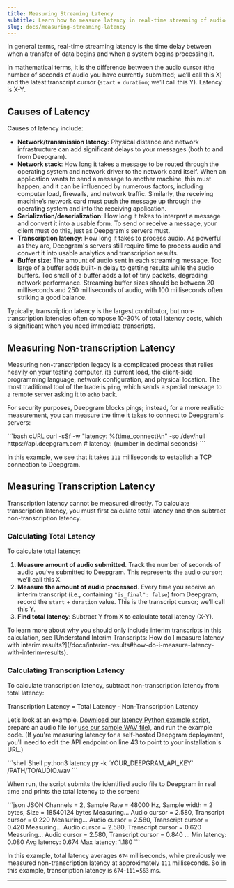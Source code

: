 ```yaml
---
title: Measuring Streaming Latency
subtitle: Learn how to measure latency in real-time streaming of audio using Deepgram.
slug: docs/measuring-streaming-latency
---
```



In general terms, real-time streaming latency is the time delay between when a transfer of data begins and when a system begins processing it.

In mathematical terms, it is the difference between the audio cursor (the number of seconds of audio you have currently submitted; we’ll call this X) and the latest transcript cursor (`start` + `duration`; we’ll call this Y). Latency is X-Y.

## Causes of Latency

Causes of latency include:

* **Network/transmission latency**: Physical distance and network infrastructure can add significant delays to your messages (both to and from Deepgram).
* **Network stack**: How long it takes a message to be routed through the operating system and network driver to the network card itself. When an application wants to send a message to another machine, this must happen, and it can be influenced by numerous factors, including computer load, firewalls, and network traffic. Similarly, the receiving machine’s network card must push the message up through the operating system and into the receiving application.
* **Serialization/deserialization**: How long it takes to interpret a message and convert it into a usable form. To send or receive a message, your client must do this, just as Deepgram's servers must.
* **Transcription latency**: How long it takes to process audio. As powerful as they are, Deepgram's servers still require time to process audio and convert it into usable analytics and transcription results.
* **Buffer size**: The amount of audio sent in each streaming message. Too large of a buffer adds built-in delay to getting results while the audio buffers. Too small of a buffer adds a lot of tiny packets, degrading network performance. Streaming buffer sizes should be between 20 milliseconds and 250 milliseconds of audio, with 100 milliseconds often striking a good balance.

Typically, transcription latency is the largest contributor, but non-transcription latencies often compose 10-30% of total latency costs, which is significant when you need immediate transcripts.

## Measuring Non-transcription Latency

Measuring non-transcription legacy is a complicated process that relies heavily on your testing computer, its current load, the client-side programming language, network configuration, and physical location. The most traditional tool of the trade is `ping`, which sends a special message to a remote server asking it to `echo` back.

For security purposes, Deepgram blocks pings; instead, for a more realistic measurement, you can measure the time it takes to connect to Deepgram's servers:

<CodeGroup>
  ```bash cURL
  curl -sSf -w "latency: %{time_connect}\n" -so /dev/null https://api.deepgram.com
  # latency: {number in decimal seconds}
  ```
</CodeGroup>

In this example, we see that it takes `111` milliseconds to establish a TCP connection to Deepgram.

## Measuring Transcription Latency

Transcription latency cannot be measured directly. To calculate transcription latency, you must first calculate total latency and then subtract non-transcription latency.

### Calculating Total Latency

To calculate total latency:

1. **Measure amount of audio submitted**. Track the number of seconds of audio you’ve submitted to Deepgram. This represents the audio cursor; we’ll call this X.
2. **Measure the amount of audio processed**. Every time you receive an interim transcript (i.e., containing `"is_final": false`) from Deepgram, record the `start` + `duration` value. This is the transcript cursor; we’ll call this Y.
3. **Find total latency**: Subtract Y from X to calculate total latency (X-Y).

<Info>
  To learn more about why you should only include interim transcripts in this calculation, see [Understand Interim Transcripts: How do I measure latency with interim results?](/docs/interim-results#how-do-i-measure-latency-with-interim-results).
</Info>

### Calculating Transcription Latency

To calculate transcription latency, subtract non-transcription latency from total latency:

Transcription Latency = Total Latency - Non-Transcription Latency

Let’s look at an example. [Download our latency Python example script](https://res.cloudinary.com/deepgram/raw/upload/v1681940340/devex/latency_zetbdo.py), prepare an audio file (or [use our sample WAV file](https://res.cloudinary.com/deepgram/video/upload/v1681921235/devex/interview_speech-analytics_phntpw.wav)), and run the example code. (If you're measuring latency for a self-hosted Deepgram deployment, you'll need to edit the API endpoint on line 43 to point to your installation's URL.)

<CodeGroup>
  ```shell Shell
  python3 latency.py -k 'YOUR_DEEPGRAM_API_KEY' /PATH/TO/AUDIO.wav
  ```
</CodeGroup>

When run, the script submits the identified audio file to Deepgram in real time and prints the total latency to the screen:

<CodeGroup>
  ```json JSON
  Channels = 2, Sample Rate = 48000 Hz, Sample width = 2 bytes, Size = 18540124 bytes
  Measuring... Audio cursor = 2.580, Transcript cursor = 0.220
  Measuring... Audio cursor = 2.580, Transcript cursor = 0.420
  Measuring... Audio cursor = 2.580, Transcript cursor = 0.620
  Measuring... Audio cursor = 2.580, Transcript cursor = 0.840
  ...
  Min latency: 0.080
  Avg latency: 0.674
  Max latency: 1.180
  ```
</CodeGroup>

In this example, total latency averages `674` milliseconds, while previously we measured non-transcription latency at approximately `111` milliseconds. So in this example, transcription latency is `674`-`111`=`563` ms.

***
